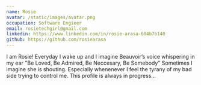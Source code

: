 ```yaml
---
name: Rosie 
avatar: /static/images/avatar.png
occupation: Software Engieer
email: rosietechgirl@gmail.com
linkedin: https://www.linkedin.com/in/rosie-arasa-604b7b140
github: https://github.com/rosiearasa
---
```


I am Rosie!
Everyday I wake up and I imagine Beauvoir’s voice whispering in my ear "Be Loved, Be Admired, Be Neccesary, Be Somebody"
Sometimes I imagine she is shouting. Especially whenenever I feel the tyrany of my bad side trying to control me.
This profile is always in progress...
